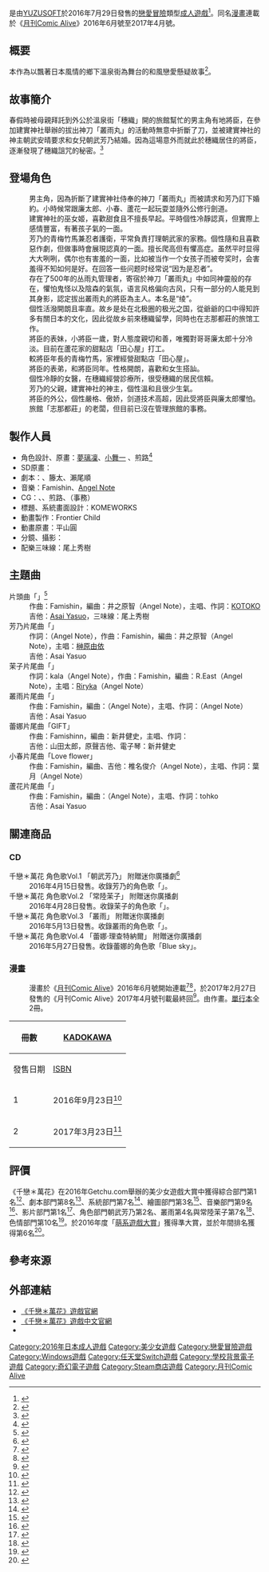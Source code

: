{{noteTA
|1=zh-cn:列支敦瑙尔;zh-tw:理查特納爾
}}
{{Infobox animanga/Headerofja
|標題= 千戀＊萬花
|圖像= 千戀＊萬花遊戲封面.jpg
|尺寸= 267px
|說明= 《千戀＊萬花》遊戲封面 
|日文名稱= 千恋＊万花
|英文名稱= Senren*Banka
|假名= せんれん＊ばんか
|羅馬字= Senren*Banka
|類型= [[戀愛|戀愛]]
}}
{{Infobox animanga/Game
|標題= 
|遊戲類型= [[戀愛冒險|戀愛冒險]]
|使用平臺= Windows [[Windows_Vista|Vista]]/[[Windows_7|7]]/[[Windows_8|8]]/[[Windows_10|10]]<br>[[任天堂Switch|任天堂Switch]]
|遊戲引擎= [[吉里吉里|吉里吉里]]
|開發團隊= [[YUZUSOFT|YUZUSOFT]]
|代理商= YUZUSOFT（日文版）<br>[[HIKARI_FIELD|HIKARI FIELD]]（中文版）<br>NekoNyan（英文版、Switch版）
|製作人= 
|腳本= {{lang|ja|天宮りつ}}、籐太、瀨尾順
|程式= WAMSOFT、三上響、渡邉剛
|人物設定= [[夢璃凜|夢璃凜]]、[[小舞一|小舞一]]、煎路<br>{{tsl|ja|こもわた遙華|菰綿遙華}}（SD）
|音樂= Famishin、Angel Note
|監製= 
|遊戲人數= 1
|發售日= 2016年7月29日<br>2020年2月14日（中英文版）<br>2022年5月26日（任天堂Switch）
|對象年齡= 18禁<br>全年齡（[[Steam|Steam]]、Switch）
|結局數= 4+2
}}
{{Infobox animanga/Manga
|標題= 
|作者= YUZUSOFT
|作畫= 季月えりか
|出版社= [[Media_Factory|Media Factory]]
|其他出版社= 
|連載雜誌= [[月刊Comic_Alive|月刊Comic Alive]]
|label= 
|網路= 
|發售日= 2016年9月23日－2017年3月23日
|開始= 2016年6月號
|結束= 2017年4月號
|冊數= 2
|話數= 
|其他= 
}}
{{Infobox animanga/Footerofja}}
{{Vgname|千戀＊萬花|ja=千恋＊万花}}是由[[YUZUSOFT|YUZUSOFT]]於2016年7月29日發售的[[戀愛冒險|戀愛冒險]]類型[[日本成人遊戲|成人遊戲]]<ref>{{cite web|publisher=Getchu.com|url=http://www.getchu.com/soft.phtml?id=895010|script-title=ja:千恋＊万花|accessdate=2020-11-01|language=ja|archive-date=2020-01-19|archive-url=https://web.archive.org/web/20200119022224/http://www.getchu.com/soft.phtml?id=895010|dead-url=no}}</ref>。同名[[日本漫畫|漫畫]]連載於《[[月刊Comic_Alive|月刊Comic Alive]]》2016年6月號至2017年4月號。

== 概要 ==
本作為以飄著日本風情的鄉下溫泉街為舞台的和風戀愛懸疑故事<ref name="Game-style">{{cite web|url=http://www.game-style.jp/soft/201605/23/01bnk_yu.php|script-title=ja:和風情緒漂う田舎の温泉街で、ちょっと不思議な純愛劇を堪能しよう！ ゆずソフト最新作『千恋＊万花』7月29日発売！|publisher={{tsl|ja|Game-Style||Game-Style}}|date=2016-05-23|accessdate=2016-08-03|language=ja|archive-url=https://web.archive.org/web/20160527223835/http://www.game-style.jp/soft/201605/23/01bnk_yu.php|archive-date=2016-05-27|dead-url=yes}}</ref>。

== 故事簡介 ==
{{more plot}}
春假時被母親拜託到外公於溫泉街「穗織」開的旅館幫忙的男主角有地將臣，在參加建實神社舉辦的拔出神刀「叢雨丸」的活動時無意中折斷了刀，並被建實神社的神主朝武安晴要求和女兒朝武芳乃結婚。因為這場意外而就此於穗織居住的將臣，逐漸發現了穗織詛咒的秘密。<ref>{{Cite web|title=简介|url=https://www.hikarifield.co.jp/senren/story.html|accessdate=2021-01-15|author=|date=|format=|publisher=|language=zh-hans|archive-date=2019-12-23|archive-url=https://web.archive.org/web/20191223182809/http://hikarifield.co.jp/senren/story.html|dead-url=no}}</ref>

== 登場角色 ==
; {{nihongo|有地將臣|有地 将臣（ありち まさおみ）}}
: 男主角，因為折斷了建實神社侍奉的神刀「叢雨丸」而被請求和芳乃訂下婚約。小時候常跟廉太郎、小春、蘆花一起玩耍並隨外公修行劍道。
; {{nihongo|朝武芳乃|朝武 芳乃（ともたけ よしの）|聲：[[遙空|遙空]]<ref name="CHARACTER">{{cite web|url=http://www.yuzu-soft.com/products/senren/chara.html|title=CHARACTER|publisher=YUZUSOFT|accessdate=2017年1月4日|language=ja|archive-date=2016年11月26日|archive-url=https://web.archive.org/web/20161126171418/http://www.yuzu-soft.com/products/senren/chara.html|dead-url=no}}</ref>}}
: 建實神社的巫女姬，喜歡甜食且不擅長早起。平時個性冷靜認真，但實際上感情豐富，有著孩子氣的一面。
; {{nihongo|常陸茉子|常陸 茉子（ひたち まこ）|聲：{{tsl|ja|小鳥居夕花|小鳥居夕花}}<ref name="CHARACTER"/>}}
: 芳乃的青梅竹馬兼忍者護衛，平常負責打理朝武家的家務。個性隨和且喜歡惡作劇，但做事時會展現認真的一面。擅长爬高但有懼高症。虽然平时显得大大咧咧，偶尔也有害羞的一面，比如被当作一个女孩子而被夸奖时，会害羞得不知如何是好。在回答一些问题时经常说“因为是忍者”。
; {{nihongo|叢雨|ムラサメ|聲：[[佐藤美柑|佐藤美柑]]<ref name="CHARACTER"/>}}
: 存在了500年的丛雨丸管理者，寄宿於神刀「叢雨丸」中如同神靈般的存在，懼怕鬼怪以及陰森的氣氛，语言风格偏向古风，只有一部分的人能見到其身影，認定拔出叢雨丸的將臣為主人。本名是“绫”。
; {{nihongo|蕾娜·理查特納爾|レナ・リヒテナウアー|Lena Liechtenauer|聲：[[澤澤砂羽|澤澤砂羽]]<ref name="CHARACTER"/>}}
: 個性活潑開朗且率直。故乡是处在北极圈的极光之国，從爺爺的口中得知許多有關日本的文化，因此從故乡前來穗織留學，同時也在志那都莊的旅馆工作。        
; {{nihongo|鞍馬小春|鞍馬 小春（くらま こはる）|聲：{{tsl|ja|真宮ゆず|真宮柚子}}<ref name="CHARACTER"/>}}
: 將臣的表妹，小將臣一歲，對人態度親切和善，唯獨對哥哥廉太郎十分冷淡。目前在蘆花家的甜點店「田心屋」打工。
; {{nihongo|馬庭蘆花|馬庭 芦花（まにわ ろか）|聲：[[西山冴希|西山冴希]]<ref name="CHARACTER"/>}}
: 較將臣年長的青梅竹馬，家裡經營甜點店「田心屋」。
; {{nihongo|鞍馬廉太郎|鞍馬 廉太郎（くらま れんたろう）|聲：[[夏野楓|夏野楓]]<ref name="CHARACTER"/>}}
: 將臣的表弟，和將臣同年。性格開朗，喜歡和女生搭訕。
; {{nihongo|駒川美津葉|駒川 みづは（こまかわ みづは）|聲：[[櫻川未央|櫻川未央]]<ref name="CHARACTER"/>}}
: 個性冷靜的女醫，在穗織經營診療所，很受穗織的居民信賴。
; {{nihongo|朝武安晴|朝武 安晴（ともたけ やすはる）|聲：[[由嘉鈍|由嘉鈍]]<ref name="CHARACTER"/>}}
: 芳乃的父親，建實神社的神主，個性溫和且很少生氣。
; {{nihongo|鞍馬玄十郎|鞍馬 玄十郎（くらま けんじゅうろう）|聲：[[山崎高|山崎高]]<ref name="CHARACTER"/>}}
: 將臣的外公，個性嚴格、傲娇，剑道技术高超，因此受將臣與廉太郎懼怕。旅館「志那都莊」的老闆，但目前已沒在管理旅館的事務。

== 製作人員 ==
* 角色設計、原畫：[[夢璃凜|夢璃凜]]、[[小舞一|小舞一]] 、煎路<ref>{{cite web|date=|url=http://www.yuzu-soft.com/products/senren/spec.html|script-title=ja:千恋＊万花 STAFF|publisher=YUZUSOFT|accessdate=2016-06-07|language=ja|archive-date=2016-06-05|archive-url=https://web.archive.org/web/20160605023556/http://www.yuzu-soft.com/products/senren/spec.html|dead-url=no}}</ref>
* SD原畫：{{tsl|ja|こもわた遙華|菰綿遙華}}
* 劇本：{{lang|ja|天宮りつ}}、籐太、瀨尾順
* 音樂：Famishin、[[Angel_Note|Angel Note]]
* CG：{{lang|ja|モドキさん}}、{{lang|ja|トミフミ}}、煎路、{{lang|ja|ぼってぃー}}（事務）
* 標題、系統畫面設計：KOMEWORKS
* 動畫製作：Frontier Child
* 動畫原畫：平山圓
* 分鏡、攝影：{{lang|ja|ろど}}
* 配樂三味線：尾上秀樹

== 主題曲 ==
; 片頭曲「{{lang|ja|恋ひ恋ふ縁}}」<ref>{{cite web|url=http://ameblo.jp/abekan-at-earth/entry-12170055086.html|script-title=ja:【新曲】恋ひ恋ふ縁|publisher=Ameba|date=2016-06-12|accessdate=2016-08-03|language=ja|archive-date=2016-08-04|archive-url=https://web.archive.org/web/20160804041848/http://ameblo.jp/abekan-at-earth/entry-12170055086.html|dead-url=no}}</ref>
: 作曲：Famishin，編曲：井之原智（Angel Note），主唱、作詞：[[KOTOKO|KOTOKO]]
: 吉他：[[朝井泰生|Asai Yasuo]]，三味線：尾上秀樹
; 芳乃片尾曲「{{lang|ja|愛しさと感謝の気持ち}}」
: 作詞：{{lang|ja|中山♡マミ}}（Angel Note），作曲：Famishin，編曲：井之原智（Angel Note），主唱：[[榊原由依|榊原由依]]
: 吉他：Asai Yasuo
; 茉子片尾曲「{{lang|ja|ふたりで}}」
: 作詞：kala（Angel Note），作曲：Famishin，編曲：R.East（Angel Note），主唱：[[Riryka|Riryka]]（Angel Note）
; 叢雨片尾曲「{{lang|ja|ふたつの影}}」
: 作曲：Famishin，編曲：{{lang|ja|森まもる}}（Angel Note），主唱、作詞：{{lang|ja|春風まゆき}}（Angel Note）
: 吉他：Asai Yasuo
; 蕾娜片尾曲「GIFT」
: 作曲：Famishinn，編曲：新井健史，主唱、作詞：{{lang|ja|[[カサンドラ|カサンドラ]]}}
: 吉他：{{lang|ja|エキセントリック}}山田太郎，原聲吉他、電子琴：新井健史
; 小春片尾曲「Love flower」
: 作曲：Famishin，編曲、吉他：椎名俊介（Angel Note），主唱、作詞：葉月（Angel Note）
; 蘆花片尾曲「{{lang|ja|キミのとなり}}」
: 作曲：Famishin，編曲：{{lang|ja|森まもる}}（Angel Note），主唱、作詞：tohko
: 吉他：Asai Yasuo

== 關連商品 ==
=== CD ===
; 千戀＊萬花 角色歌Vol.1 「朝武芳乃」 附贈迷你廣播劇<ref>{{cite web|url=http://dengeki-hime.com/2016/03/11/12702/|script-title=ja:『千戀＊萬花』ヒロインの魅力が詰まったキャラソンが順次発売！|publisher=電擊姬.com|date=2016-03-11|accessdate=2016-08-03|language=ja|title=存档副本|archive-url=https://web.archive.org/web/20160802150741/http://dengeki-hime.com/2016/03/11/12702/|archive-date=2016-08-02|dead-url=yes}}</ref>
: 2016年4月15日發售。收錄芳乃的角色歌「{{lang|ja|とおりゃんせ〜甘美風来}}」。
; 千戀＊萬花 角色歌Vol.2 「常陸茉子」 附贈迷你廣播劇
: 2016年4月28日發售。收錄茉子的角色歌「{{lang|ja|茉子の日常}}」。
; 千戀＊萬花 角色歌Vol.3 「叢雨」 附贈迷你廣播劇
: 2016年5月13日發售。收錄叢雨的角色歌「{{lang|ja|キズナヒトツ}}」。
; 千戀＊萬花 角色歌Vol.4 「蕾娜·理查特納爾」 附贈迷你廣播劇
: 2016年5月27日發售。收錄蕾娜的角色歌「Blue sky」。

=== 漫畫 ===
: 漫畫於《[[月刊Comic_Alive|月刊Comic Alive]]》2016年6月號開始連載<ref>{{cite web|url=http://blog.mediafactory.co.jp/comicalive/?p=2049|script-title=ja:【ゆずソフト最新作『千恋＊万花』】季月えりか先生によるコミック版がアライブ６月号(4/27発売)より連載スタート！|publisher=月刊Comic Alive BLOG|date=2016年3月11日|accessdate=2020-11-01|language=ja|archive-date=2016-08-15|archive-url=https://web.archive.org/web/20160815000915/http://blog.mediafactory.co.jp/comicalive/?p=2049|dead-url=no}}</ref><ref>{{cite web|url=http://www.e-hon.ne.jp/bec/SA/DetailZasshi?refShinCode=0900000004910137150669&Action_id=101&Sza_id=RR|script-title=ja:月刊コミックアライブ　2016年6月号|publisher=[[東販|東販]]|accessdate=2017年1月4日|language=ja|archive-url=https://web.archive.org/web/20170104162551/http://www.e-hon.ne.jp/bec/SA/DetailZasshi?refShinCode=0900000004910137150669&Action_id=101&Sza_id=RR|archive-date=2017年1月4日|dead-url=yes}}</ref>，於2017年2月27日發售的《月刊Comic Alive》2017年4月號刊載最終回<ref>{{cite web|url=https://www.e-hon.ne.jp/bec/SA/DetailZasshi?refShinCode=0900000004910137150478&Action_id=101&Sza_id=RR|script-title=ja:月刊コミックアライブ　2017年4月号|publisher=東販|accessdate=2018年1月5日|language=ja}}{{Dead link|date=2020年6月 |bot=InternetArchiveBot |fix-attempted=yes }}</ref>。由{{lang|ja|季月えりか}}作畫。[[單行本|單行本]]全2冊。
{| class=wikitable style="font-size:small;"
!rowspan="2"|冊數
!colspan="2"|{{flagicon|Japan}} [[KADOKAWA|KADOKAWA]]
|-
!發售日期!![[ISBN|ISBN]]
|-
! 1
| 2016年9月23日<ref>{{cite web|url=http://www.amazon.co.jp/dp/4040685083|script-title=ja:千恋*万花 1 (MFコミックス アライブシリーズ)|publisher=[[日本亞馬遜|日本亞馬遜]]|accessdate=2016-08-03|language=ja}}</ref>
| ISBN 978-4-04-067289-2
|-
! 2
| 2017年3月23日<ref>{{cite web|url=http://www.amazon.co.jp/dp/4040685903|script-title=ja:千恋*万花 2 (MFコミックス アライブシリーズ)|publisher=日本亞馬遜|accessdate=2020-02-04|language=ja}}</ref>
| ISBN 978-4-04-068590-8
|}

== 評價 ==
《千戀＊萬花》在2016年Getchu.com舉辦的美少女遊戲大賞中獲得綜合部門第1名<ref>{{cite web|publisher=Getchu.com|url=http://www.getchu.com/pc/2016_g_ranking/|script-title=ja:美少女ゲーム大賞2016 －総合部門投票・結果発表－|accessdate=2017-02-07|language=ja|archive-date=2020-02-19|archive-url=https://web.archive.org/web/20200219203222/http://www.getchu.com/pc/2016_g_ranking/|dead-url=no}}</ref>、劇本部門第8名<ref>{{cite web|publisher=Getchu.com|url=http://www.getchu.com/pc/2016_g_ranking/scenario.html|script-title=ja:美少女ゲーム大賞2016 －シナリオ部門投票・結果発表－|accessdate=2017-02-07|language=ja|archive-date=2020-02-18|archive-url=https://web.archive.org/web/20200218001647/http://www.getchu.com/pc/2016_g_ranking/scenario.html|dead-url=no}}</ref>、系統部門第7名<ref>{{cite web|publisher=Getchu.com|url=http://www.getchu.com/pc/2016_g_ranking/system.html|script-title=ja:美少女ゲーム大賞2016 －システム部門投票・結果発表－|accessdate=2017-02-07|language=ja|archive-date=2019-04-04|archive-url=https://web.archive.org/web/20190404021806/http://www.getchu.com/pc/2016_g_ranking/system.html|dead-url=no}}</ref>、繪圖部門第3名<ref>{{Cite web|publisher=Getchu.com|url=http://www.getchu.com/pc/2016_g_ranking/graphic.html|script-title=ja:美少女ゲーム大賞2016 －グラフィック部門投票・結果発表－|accessdate=2017-02-07|language=ja|archive-date=2017-02-09|archive-url=https://web.archive.org/web/20170209195116/http://www.getchu.com/pc/2016_g_ranking/graphic.html|dead-url=no}}</ref>、音樂部門第9名<ref>{{cite web|publisher=Getchu.com|url=http://www.getchu.com/pc/2016_g_ranking/music.html|script-title=ja:美少女ゲーム大賞2016 －ミュージック部門投票・結果発表－|accessdate=2017-02-07|language=ja|archive-date=2020-02-17|archive-url=https://web.archive.org/web/20200217033503/http://www.getchu.com/pc/2016_g_ranking/music.html|dead-url=no}}</ref>、影片部門第1名<ref>{{cite web|publisher=Getchu.com|url=http://www.getchu.com/pc/2016_g_ranking/movie.html|script-title=ja:美少女ゲーム大賞2016 －ムービー部門投票・結果発表－|accessdate=2017-02-07|language=ja|archive-date=2017-02-09|archive-url=https://web.archive.org/web/20170209194752/http://www.getchu.com/pc/2016_g_ranking/movie.html|dead-url=no}}</ref>、角色部門朝武芳乃第2名、叢雨第4名與常陸茉子第7名<ref>{{cite web|publisher=Getchu.com|url=http://www.getchu.com/pc/2016_g_ranking/chara.html|script-title=ja:美少女ゲーム大賞2016 －キャラクター部門投票・結果発表－|accessdate=2017-02-07|language=ja|archive-date=2017-02-13|archive-url=https://web.archive.org/web/20170213054922/http://www.getchu.com/pc/2016_g_ranking/chara.html|dead-url=no}}</ref>、色情部門第10名<ref>{{cite web|publisher=Getchu.com|url=http://www.getchu.com/pc/2016_g_ranking/eros.html|script-title=ja:美少女ゲーム大賞2016 －エロ部門投票・結果発表－|accessdate=2017-02-07|language=ja|archive-date=2017-01-21|archive-url=https://web.archive.org/web/20170121011032/http://www.getchu.com/pc/2016_g_ranking/eros.html|dead-url=no}}</ref>。於2016年度「[[萌系遊戲大賞|萌系遊戲大賞]]」獲得準大賞，並於年間排名獲得第6名<ref>{{cite web|url=http://moe-gameaward.com/annual/2016.html|script-title=ja:萌えゲーアワード2016年間ランキング確定|work=萌系遊戲大賞|accessdate=2017-03-16|language=ja|archive-date=2018-03-18|archive-url=https://web.archive.org/web/20180318074957/http://moe-gameaward.com/annual/2016.html|dead-url=yes}}</ref>。

== 參考來源 ==
{{Reflist|2}}

== 外部連結 ==
* [http://www.yuzu-soft.com/products/senren/index.html 《千戀＊萬花》遊戲官網]{{Wayback|url=http://www.yuzu-soft.com/products/senren/index.html |date=20160730233843 }}{{ja icon}}
* [http://hikarifield.co.jp/senren/ 《千戀＊萬花》遊戲中文官網]{{Wayback|url=http://hikarifield.co.jp/senren/ |date=20190114210156 }}{{zh-cn icon}}
*{{vndb}}

{{YUZUSOFT}}

{{DEFAULTSORT:Senren Banka}}
[[Category:2016年日本成人遊戲|Category:2016年日本成人遊戲]]
[[Category:美少女遊戲|Category:美少女遊戲]]
[[Category:戀愛冒險遊戲|Category:戀愛冒險遊戲]]
[[Category:Windows遊戲|Category:Windows遊戲]]
[[Category:任天堂Switch遊戲|Category:任天堂Switch遊戲]]
[[Category:學校背景電子遊戲|Category:學校背景電子遊戲]]
[[Category:奇幻電子遊戲|Category:奇幻電子遊戲]]
[[Category:Steam商店遊戲|Category:Steam商店遊戲]]
[[Category:月刊Comic_Alive|Category:月刊Comic Alive]]
